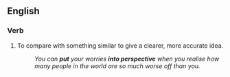 ==English==

===Verb===
{{head|en|verb|head=[[put]] something [[into]] [[perspective]]}}

# {{context|idiomatic|lang=en}} To compare with something similar to give a clearer, more accurate idea.
#: ''You can '''put''' your worries '''into perspective''' when you realise how many people in the world are so much worse off than you.''